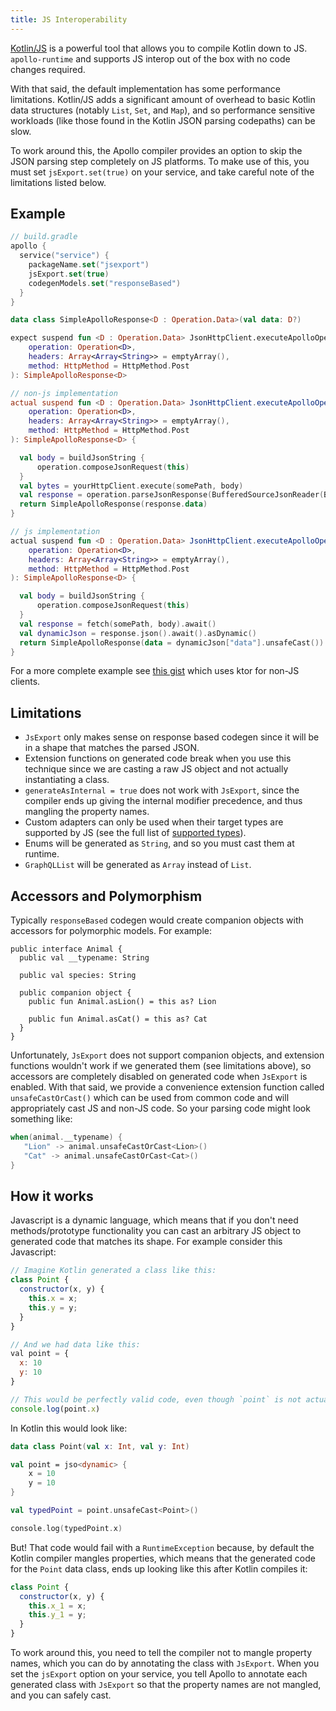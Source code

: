 ```yaml
---
title: JS Interoperability
---
```


[Kotlin/JS](https://kotlinlang.org/docs/js-overview.html) is a powerful tool that allows you to compile
Kotlin down to JS. `apollo-runtime` and supports JS interop out of the box with no code changes required.

With that said, the default implementation has some performance limitations. Kotlin/JS adds a significant
amount of overhead to basic Kotlin data structures (notably `List`, `Set`, and `Map`), and so performance sensitive
workloads (like those found in the Kotlin JSON parsing codepaths) can be slow.

To work around this, the Apollo compiler provides an option to skip the JSON parsing step completely on JS
platforms. To make use of this, you must set `jsExport.set(true)` on your service, and take careful note
of the limitations listed below.

## Example

```kotlin
// build.gradle
apollo {
  service("service") {
    packageName.set("jsexport")
    jsExport.set(true)
    codegenModels.set("responseBased")
  }
}

data class SimpleApolloResponse<D : Operation.Data>(val data: D?)

expect suspend fun <D : Operation.Data> JsonHttpClient.executeApolloOperation(
    operation: Operation<D>,
    headers: Array<Array<String>> = emptyArray(),
    method: HttpMethod = HttpMethod.Post
): SimpleApolloResponse<D>

// non-js implementation
actual suspend fun <D : Operation.Data> JsonHttpClient.executeApolloOperation(
    operation: Operation<D>,
    headers: Array<Array<String>> = emptyArray(),
    method: HttpMethod = HttpMethod.Post
): SimpleApolloResponse<D> {

  val body = buildJsonString {
      operation.composeJsonRequest(this)
  }
  val bytes = yourHttpClient.execute(somePath, body)
  val response = operation.parseJsonResponse(BufferedSourceJsonReader(Buffer().write(bytes)))
  return SimpleApolloResponse(response.data)
}

// js implementation
actual suspend fun <D : Operation.Data> JsonHttpClient.executeApolloOperation(
    operation: Operation<D>,
    headers: Array<Array<String>> = emptyArray(),
    method: HttpMethod = HttpMethod.Post
): SimpleApolloResponse<D> {

  val body = buildJsonString {
      operation.composeJsonRequest(this)
  }
  val response = fetch(somePath, body).await()
  val dynamicJson = response.json().await().asDynamic()
  return SimpleApolloResponse(data = dynamicJson["data"].unsafeCast())
}
```

For a more complete example see [this gist](https://gist.github.com/baconz/778e8a0b359267292d6e05ad81c19b90) which uses
ktor for non-JS clients.

## Limitations
* `JsExport` only makes sense on response based codegen since it will be in a shape that matches the parsed JSON.
* Extension functions on generated code break when you use this technique since we are casting a raw JS object and not actually instantiating a class.
* `generateAsInternal = true` does not work with `JsExport`, since the compiler ends up giving the internal modifier precedence, and thus mangling the property names.
* Custom adapters can only be used when their target types are supported by JS (see the full list of [supported types](https://kotlinlang.org/docs/js-to-kotlin-interop.html#kotlin-types-in-javascript)).
* Enums will be generated as `String`, and so you must cast them at runtime.
* `GraphQLList` will be generated as `Array` instead of `List`.

## Accessors and Polymorphism
Typically `responseBased` codegen would create companion objects with accessors for polymorphic models. For example:

```
public interface Animal {
  public val __typename: String

  public val species: String

  public companion object {
    public fun Animal.asLion() = this as? Lion

    public fun Animal.asCat() = this as? Cat
  }
}
```

Unfortunately, `JsExport` does not support companion objects, and extension functions wouldn't work if we generated them
(see limitations above), so accessors are completely disabled on generated code when `JsExport` is enabled. With that said,
we provide a convenience extension function called `unsafeCastOrCast()` which can be used from common code and will appropriately
cast JS and non-JS code. So your parsing code might look something like:

```kotlin
when(animal.__typename) {
   "Lion" -> animal.unsafeCastOrCast<Lion>()
   "Cat" -> animal.unsafeCastOrCast<Cat>()
}
```

## How it works
Javascript is a dynamic language, which means that if you don't need methods/prototype functionality
you can cast an arbitrary JS object to generated code that matches its shape. For example consider this Javascript:

```javascript
// Imagine Kotlin generated a class like this:
class Point {
  constructor(x, y) {
    this.x = x;
    this.y = y;
  }
}

// And we had data like this:
val point = {
  x: 10
  y: 10
}

// This would be perfectly valid code, even though `point` is not actually a `Point`:
console.log(point.x)
```

In Kotlin this would look like:

```kotlin
data class Point(val x: Int, val y: Int)

val point = jso<dynamic> {
    x = 10
    y = 10
}

val typedPoint = point.unsafeCast<Point>()

console.log(typedPoint.x)
```

But! That code would fail with a `RuntimeException` because, by default the Kotlin compiler mangles properties,
which means that the generated code for the `Point` data class, ends up looking like this after Kotlin compiles it:

```javascript
class Point {
  constructor(x, y) {
    this.x_1 = x;
    this.y_1 = y;
  }
}
```

To work around this, you need to tell the compiler not to mangle property names, which you can do by annotating the class
with `JsExport`. When you set the `jsExport` option on your service, you tell Apollo to annotate each generated
class with `JsExport` so that the property names are not mangled, and you can safely cast.
